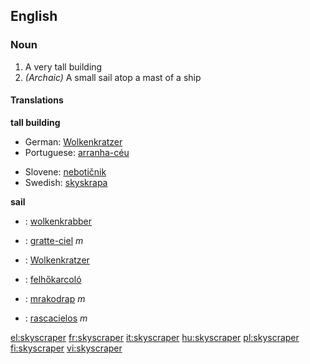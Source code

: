==English==
===Noun===

# A very tall building
# ''(Archaic)'' A small sail atop a mast of a ship

====Translations====
'''tall building'''
{{top}}
*German: [[Wolkenkratzer]] {{m}}
*Portuguese: [[arranha-céu]] {{m}}
{{mid}}
*Slovene: [[nebotičnik]] {{m}}
*Swedish: [[skyskrapa]] {{c}}
{{bottom}}

'''sail'''
{{top}}
{{mid}}
{{bottom}}

{{checktrans}}
*{{ttbc|Dutch}}: [[wolkenkrabber]]
*{{ttbc|French}}: [[gratte-ciel]] ''m''
*{{ttbc|German}}: [[Wolkenkratzer]] {{m}}
*{{ttbc|Hungarian}}: [[felhőkarcoló]]
*{{ttbc|Slovak}}: [[mrakodrap#Slovak|mrakodrap]] ''m''
*{{ttbc|Spanish}}: [[rascacielos]] ''m''

[[el:skyscraper]]
[[fr:skyscraper]]
[[it:skyscraper]]
[[hu:skyscraper]]
[[pl:skyscraper]]
[[fi:skyscraper]]
[[vi:skyscraper]]